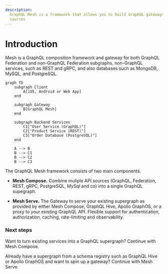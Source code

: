 ```yaml
---
description:
  GraphQL Mesh is a framework that allows you to build GraphQL gateways using GraphQL or non-GraphQL
  sources
---
```



# Introduction

Mesh is a GraphQL composition framework and gateway for both GraphQL Federation and non-GraphQL
Federation subgraphs, non-GraphQL services, such as REST and gRPC, and also databases such as
MongoDB, MySQL, and PostgreSQL.

```mermaid
graph TD
    subgraph Client
        A[iOS, Android or Web App]
    end

    subgraph Gateway
        B[GraphQL Mesh]
    end

    subgraph Backend Services
        C1["User Service (GraphQL)"]
        C2["Product Service (REST)"]
        C3["Order Database (PostgreSQL)"]
    end

    A --> B
    B --> C1
    B --> C2
    B --> C3
```

The GraphQL Mesh framework consists of two main components.

- **Mesh Compose.** Combine muliple API sources (GraphQL, Federation, REST, gRPC, PostgreSQL, MySql
  and co) into a single GraphQL supegraph.

- **Mesh Serve.** The Gateway to serve your existing supergraph as provided by either Mesh Compose,
  GraphQL Hive, Apollo GraphOS, or a proxy to your existing GraphQL API. Flexible support for
  authentication, authorization, caching, rate-limiting and observability.

### Next steps

Want to turn existing services into a GraphQL supergraph? Continue with Mesh Compose.

Already have a supergraph from a schema registry such as GraphQL Hive or Apollo GraphOS and want to
spin up a gateway? Continue with Mesh Serve.

<Cards>
  <Cards.Card arrow title="Get Started with Mesh Compose" href="/v1/compose" />
  <Cards.Card arrow title="Get Started with Mesh Serve" href="/v1/serve" />
</Cards>

